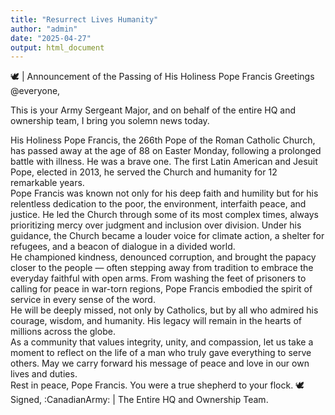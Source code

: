 ```yaml
---
title: "Resurrect Lives Humanity"
author: "admin"
date: "2025-04-27"
output: html_document
---
```


🕊️ | Announcement of the Passing of His Holiness Pope Francis
Greetings @everyone, <br/>

This is your Army Sergeant Major, and on behalf of the entire HQ and ownership team, I bring you solemn news today. <br/>

His Holiness Pope Francis, the 266th Pope of the Roman Catholic Church, has passed away at the age of 88 on Easter Monday, following a prolonged battle with illness. He was a brave one. The first Latin American and Jesuit Pope, elected in 2013, he served the Church and humanity for 12 remarkable years.
<br/>
Pope Francis was known not only for his deep faith and humility but for his relentless dedication to the poor, the environment, interfaith peace, and justice. He led the Church through some of its most complex times, always prioritizing mercy over judgment and inclusion over division. Under his guidance, the Church became a louder voice for climate action, a shelter for refugees, and a beacon of dialogue in a divided world.
<br/>
He championed kindness, denounced corruption, and brought the papacy closer to the people — often stepping away from tradition to embrace the everyday faithful with open arms. From washing the feet of prisoners to calling for peace in war-torn regions, Pope Francis embodied the spirit of service in every sense of the word.
<br/>
He will be deeply missed, not only by Catholics, but by all who admired his courage, wisdom, and humanity. His legacy will remain in the hearts of millions across the globe.
<br/>
As a community that values integrity, unity, and compassion, let us take a moment to reflect on the life of a man who truly gave everything to serve others. May we carry forward his message of peace and love in our own lives and duties.
<br/>
Rest in peace, Pope Francis. You were a true shepherd to your flock. 🕊️
<br/>
Signed,
:CanadianArmy: | The Entire HQ and Ownership Team.
